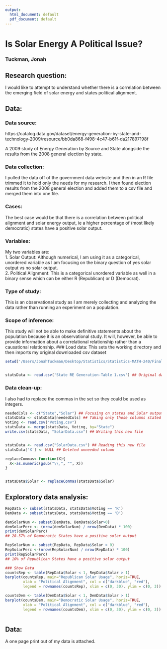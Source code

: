 ```yaml
---
output:
  html_document: default
  pdf_document: default
---
```

Is Solar Energy A Political Issue?
========================================================

### Tuckman, Jonah






Research question:
--------------------------------------------------------

I would like to attempt to understand whether there is a correlation between the emerging field of solar energy and states political alignment.

Data:
--------------------------------------------------------

### Data source:


https://catalog.data.gov/dataset/energy-generation-by-state-and-technology-2009/resource/bb0da868-f498-4c47-b61f-da217897198f

A 2009 study of Energy Generation by Source and State alongside the results from the 2008 general election by state. 


### Data collection:

I pulled the data off of the government data website and then in an R file trimmed it to hold only the needs for my research. I then found election results from the 2008 general election and added them to a csv file and merged them into one file.

### Cases:

The best case would be that there is a correlation between political alignment and solar energy output, ie a higher percentage of (most likely democratic) states have a positive solar output.

### Variables:

My two variables are:  
1. Solar Output: Although numerical, I am using it as a categorical, unordered variable as I am focusing on the binary question of yes solar output vs no solar output.  
2. Political Alignment: This is a categorical unordered variable as well in a binary sense which can be either R (Republican) or D (Democrat).

### Type of study:


This is an observational study as I am merely collecting and analyzing the data rather than running an experiment on a population.

### Scope of inference:

This study will not be able to make definitive statements about the population because it is an observational study. It will, however, be able to provide information about a correlational relationship rather than a causational relationship.
### Load data:
This sets the working directory and then imports my original downloaded csv dataset

```r


setwd('/Users/JonahTuckman/Desktop/Statistics/Statistics-MATH-240/Final Project')


statsData <- read.csv('State RE Generation-Table 1.csv') ## Original dataset with many extra energy types

```

### Data clean-up:

I also had to replace the commas in the set so they could be used as integers.

```r

neededCols <- c("State","Solar") ## Focusing on states and Solar output
statsData <- statsData[neededCols] ## Taking only those columns stated above
Voting <- read.csv("Voting.csv")
statsData <- merge(statsData, Voting, by="State")
write.csv(statsData, "SolarData.csv") ## Writing this new file


statsData <- read.csv("SolarData.csv") ## Reading this new file
statsData['X'] <- NULL ## Deleted unneeded column

replaceCommas<-function(X){
  X<-as.numeric(gsub("\\,", "", X))
}


statsData$Solar <- replaceCommas(statsData$Solar)

```

Exploratory data analysis:
--------------------------------------------------------



```r
RepData <- subset(statsData, statsData$Voting == 'R')
DemData <- subset(statsData, statsData$Voting == 'D')

demSolarNum <- subset(DemData, DemData$Solar>0)
demSolarPerc <- (nrow(demSolarNum) / nrow(DemData) * 100)
print(demSolarPerc)
## 28.57% of Democratic States have a positive solar output

RepSolarNum <- subset(RepData, RepData$Solar > 0)
RepSolarPerc <-(nrow(RepSolarNum) / nrow(RepData) * 100)
print(RepSolarPerc)
## 10% of Republican States have a positive solar output

### Show Data
countsRep <- table(RepData$Solar < 1, RepData$Solar > 1)
barplot(countsRep, main="Republican Solar Usage", horiz=TRUE,
        xlab = "Political Alignment", col = c("darkblue", "red"),
        legend = rownames(countsRep), xlim = c(0, 30), ylim = c(0, 3))

countsDem <- table(DemData$Solar < 1, DemData$Solar > 1)
barplot(countsDem, main="Democratic Solar Usage", horiz=TRUE,
        xlab = "Political Alignment", col = c("darkblue", "red"),
        legend = rownames(countsDem), xlim = c(0, 30), ylim = c(0, 3))



```





Data:
--------------------------------------------------------
A one page print out of my data is attached.

<!-- Do not forget to print out a page of your data and turn it in with your proposal-->
